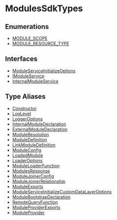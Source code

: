 
# ModulesSdkTypes

## Enumerations

- [MODULE\_SCOPE](ModulesSdkTypes/enums/types.ModulesSdkTypes.MODULE_SCOPE.mdx)
- [MODULE\_RESOURCE\_TYPE](ModulesSdkTypes/enums/types.ModulesSdkTypes.MODULE_RESOURCE_TYPE.mdx)

## Interfaces

- [ModuleServiceInitializeOptions](ModulesSdkTypes/interfaces/types.ModulesSdkTypes.ModuleServiceInitializeOptions.mdx)
- [IModuleService](ModulesSdkTypes/interfaces/types.ModulesSdkTypes.IModuleService.mdx)
- [InternalModuleService](ModulesSdkTypes/interfaces/types.ModulesSdkTypes.InternalModuleService.mdx)

## Type Aliases

- [Constructor](ModulesSdkTypes/types/types.ModulesSdkTypes.Constructor.mdx)
- [LogLevel](ModulesSdkTypes/types/types.ModulesSdkTypes.LogLevel.mdx)
- [LoggerOptions](ModulesSdkTypes/types/types.ModulesSdkTypes.LoggerOptions.mdx)
- [InternalModuleDeclaration](ModulesSdkTypes/types/types.ModulesSdkTypes.InternalModuleDeclaration.mdx)
- [ExternalModuleDeclaration](ModulesSdkTypes/types/types.ModulesSdkTypes.ExternalModuleDeclaration.mdx)
- [ModuleResolution](ModulesSdkTypes/types/types.ModulesSdkTypes.ModuleResolution.mdx)
- [ModuleDefinition](ModulesSdkTypes/types/types.ModulesSdkTypes.ModuleDefinition.mdx)
- [LinkModuleDefinition](ModulesSdkTypes/types/types.ModulesSdkTypes.LinkModuleDefinition.mdx)
- [ModuleConfig](ModulesSdkTypes/types/types.ModulesSdkTypes.ModuleConfig.mdx)
- [LoadedModule](ModulesSdkTypes/types/types.ModulesSdkTypes.LoadedModule.mdx)
- [LoaderOptions](ModulesSdkTypes/types/types.ModulesSdkTypes.LoaderOptions.mdx)
- [ModuleLoaderFunction](ModulesSdkTypes/types/types.ModulesSdkTypes.ModuleLoaderFunction.mdx)
- [ModulesResponse](ModulesSdkTypes/types/types.ModulesSdkTypes.ModulesResponse.mdx)
- [ModuleJoinerConfig](ModulesSdkTypes/types/types.ModulesSdkTypes.ModuleJoinerConfig.mdx)
- [ModuleJoinerRelationship](ModulesSdkTypes/types/types.ModulesSdkTypes.ModuleJoinerRelationship.mdx)
- [ModuleExports](ModulesSdkTypes/types/types.ModulesSdkTypes.ModuleExports.mdx)
- [ModuleServiceInitializeCustomDataLayerOptions](ModulesSdkTypes/types/types.ModulesSdkTypes.ModuleServiceInitializeCustomDataLayerOptions.mdx)
- [ModuleBootstrapDeclaration](ModulesSdkTypes/types/types.ModulesSdkTypes.ModuleBootstrapDeclaration.mdx)
- [RemoteQueryFunction](ModulesSdkTypes/types/types.ModulesSdkTypes.RemoteQueryFunction.mdx)
- [ModuleProviderExports](ModulesSdkTypes/types/types.ModulesSdkTypes.ModuleProviderExports.mdx)
- [ModuleProvider](ModulesSdkTypes/types/types.ModulesSdkTypes.ModuleProvider.mdx)
